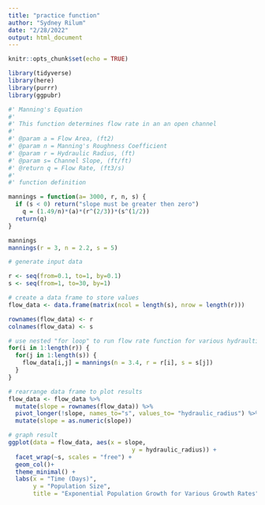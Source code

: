 ```yaml
---
title: "practice function"
author: "Sydney Rilum"
date: "2/28/2022"
output: html_document
---
```


```r
knitr::opts_chunk$set(echo = TRUE)

library(tidyverse)
library(here)
library(purrr)
library(ggpubr)
```

```r
#' Manning's Equation
#'
#' This function determines flow rate in an an open channel 
#'
#' @param a = Flow Area, (ft2)
#' @param n = Manning's Roughness Coefficient
#' @param r = Hydraulic Radius, (ft)
#' @param s= Channel Slope, (ft/ft)
#' @return q = Flow Rate, (ft3/s)
#'
#' function definition

mannings = function(a= 3000, r, n, s) {
  if (s < 0) return("slope must be greater then zero")
    q = (1.49/n)*(a)*(r^(2/3))*(s^(1/2))
  return(q)
} 

mannings
mannings(r = 3, n = 2.2, s = 5)
```

```r
# generate input data

r <- seq(from=0.1, to=1, by=0.1)
s <- seq(from=1, to=30, by=1)

# create a data frame to store values
flow_data <- data.frame(matrix(ncol = length(s), nrow = length(r)))

rownames(flow_data) <- r
colnames(flow_data) <- s

# use nested "for loop" to run flow rate function for various hydraultic raidii and channel slopes
for(i in 1:length(r)) {
  for(j in 1:length(s)) {
    flow_data[i,j] = mannings(n = 3.4, r = r[i], s = s[j])
  }
}

# rearrange data frame to plot results
flow_data <- flow_data %>% 
  mutate(slope = rownames(flow_data)) %>% 
  pivot_longer(!slope, names_to="s", values_to= "hydraulic_radius") %>% 
  mutate(slope = as.numeric(slope))

# graph result
ggplot(data = flow_data, aes(x = slope,
                                   y = hydraulic_radius)) +
  facet_wrap(~s, scales = "free") +
  geom_col()+
  theme_minimal() +
  labs(x = "Time (Days)", 
       y = "Population Size",
       title = "Exponential Population Growth for Various Growth Rates")

```

